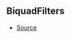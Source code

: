 ## BiquadFilters



- [Source](https://github.com/Androz2091/discord-player/blob/74f0fa7/packages/equalizer/src/biquad/Coefficients.ts#L14)